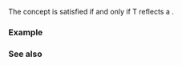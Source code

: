 {{cpp/experimental/reflect/title|FunctionalTypeConversion}}
{{cpp/experimental/reflect/navbar}}
{{ddcl | since=reflection_ts | header=experimental/reflect | 1=
template&lt; class T &gt;
concept FunctionalTypeConversion = Expression&lt;T&gt; &amp;&amp; /* see below */;
}}

The {{tt|FunctionalTypeConversion}} concept is satisfied if and only if T reflects a {{spar|functional-type-conv-expression}}.

===Example===
{{todo|examples}}

===See also===
{{todo|templatization}}